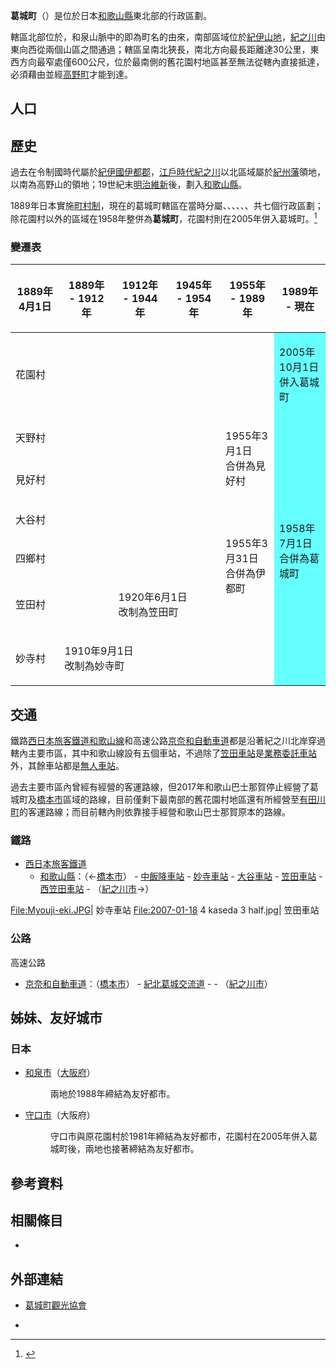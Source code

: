 {{日本町村
| 自治體名   = 葛城
| 町村       = 町
| 圖像       = [[File:Niutsuhime-jinja_roumon-2.JPG|240px]]
| 圖像說明   = [[丹生都比賣神社|丹生都比賣神社]]（[[紀伊國|紀伊國]][[一宮|一宮]]）
| 町村章     = [[File:Symbol_of_Katsuragi_Wakayama.svg|100px]]
| 日文原名   = かつらぎ町
| 平假名     = かつらぎちょう
| 羅馬字拼音 = Katsuragi-chō
| 都道府縣   = 和歌山縣
| 支廳       =
| 郡         = 伊都郡
| 編號       = 30341-1
| 面積       = 151.73
| 邊界未定   =
| 人口       = 16,726<ref>{{Cite web| url=http://www.town.katsuragi.wakayama.jp/| title=かつらぎ町人口・世帯数| publisher=葛城町公所| language=ja| accessdate=2019-11-10| archive-date=2005-01-20| archive-url=https://web.archive.org/web/20050120031056/http://www.town.katsuragi.wakayama.jp/| dead-url=yes}}</ref>
| 統計時間   = 2019年10月31日
| 自治體     = [[橋本市|橋本市]]、[[紀之川市|紀之川市]]、[[九度山町|九度山町]]、[[高野町|高野町]]、[[紀美野町|紀美野町]]、[[有田川町|有田川町]]<br>'''[[大阪府|大阪府]]'''：[[河內長野市|河內長野市]]、[[和泉市|和泉市]]、[[岸和田市|岸和田市]]<br>'''[[奈良縣|奈良縣]]'''：[[野迫川村|野迫川村]]
| 樹         =
| 花         =
| 鳥         =
| 其他象徵物 =
| 其他象徵   =
| 首長       = 中阪雅則
| 卸任日期   = 2023年10月14日
| 議員數     = 14
| 郵遞區號   = 649-7192
| 所在地     = 伊都郡葛城町大字丁之町2160番地
| 電話號碼   = 736-22-0300
| 外部連結   = {{url|http://www.town.katsuragi.wakayama.jp/}}
| 地圖       = [[File:Katsuragi_in_Wakayama_Prefecture_Ja.svg|250px]]
| 註記         =
}}

'''葛城町'''（{{jpn|j=かつらぎ町|hg=かつらぎちょう|rm=Katsuragi chō|f=y}}）是位於日本[[和歌山縣|和歌山縣]]東北部的行政區劃。

轄區北部位於{{tsl|ja|和泉山脈}}，和泉山脈中的{{Tsl|ja|和泉葛城山|和泉葛城山|葛城山}}即為町名的由來，南部區域位於[[紀伊山地|紀伊山地]]，[[紀之川|紀之川]]由東向西從兩個山區之間通過；轄區呈南北狹長，南北方向最長距離達30公里，東西方向最窄處僅600公尺，位於最南側的舊花園村地區甚至無法從轄內直接抵達，必須藉由{{Tsl|ja|国道480号|國道480號}}並經[[高野町|高野町]]才能到達。

== 人口 ==

{{日本人口統計|location=Katsuragi, Wakayama|code=30341|name=葛城町}}

== 歷史 ==

過去在令制國時代屬於[[紀伊國|紀伊國]][[伊都郡|伊都郡]]，[[江戶時代|江戶時代]][[紀之川|紀之川]]以北區域屬於[[紀州藩|紀州藩]]領地，以南為高野山的領地；19世紀末[[明治維新|明治維新]]後，劃入[[和歌山縣|和歌山縣]]。

1889年日本實施[[町村制|町村制]]，現在的葛城町轄區在當時分屬{{Tsl|ja|天野村}}、{{Tsl|ja|花園村 (和歌山県)|花園村 (和歌山縣)|花園村}}、{{tsl|ja|大谷村 (和歌山県)|大谷村 (和歌山縣)|大谷村}}、{{Tsl|ja|四郷村 (和歌山県)|四鄉村 (和歌山縣)|四鄉村}}、{{Tsl|ja|見好村}}、{{Tsl|ja|妙寺町|妙寺町|妙寺村}}、{{Tsl|ja|笠田町|笠田町|笠田村}}共七個行政區劃；除花園村以外的區域在1958年整併為'''葛城町'''，花園村則在2005年併入葛城町。<ref>{{Cite web| url=http://www.town.katsuragi.wakayama.jp/050/020/20170331225210.html| title=町の歴史| publisher=葛城町公所| language=ja| accessdate=2019-11-11| archive-date=2020-08-04| archive-url=https://web.archive.org/web/20200804222430/http://www.town.katsuragi.wakayama.jp/050/020/20170331225210.html| dead-url=yes}}</ref>

=== 變遷表 ===

{|class="wikitable" style="font-size:x-small;"
! 1889年4月1日
! 1889年 - 1912年
! 1912年 - 1944年 
! 1945年 - 1954年 
! colspan=2 | 1955年 - 1989年 
! 1989年 - 現在
! 現在
|-
| colspan=6 | 花園村
| style="background-color:#66FFFF;" | 2005年10月1日<br />併入葛城町
| rowspan=7 style="background-color:#66FFFF;" | 葛城町
|-
| colspan=4 | 天野村
| rowspan=2 | 1955年3月1日<br />合併為見好村
| rowspan=6 colspan=2 style="background-color:#66FFFF;" | 1958年7月1日<br />合併為葛城町
|-
| colspan=4 | 見好村
|-
| colspan=4 | 大谷村
| rowspan=3 | 1955年3月31日<br />合併為伊都町
|-
| colspan=4 | 四鄉村
|-
| colspan=2 | 笠田村
| colspan=2 | 1920年6月1日<br />改制為笠田町
|-
| 妙寺村
| colspan=4 |1910年9月1日<br />改制為妙寺町
|}

== 交通 ==

鐵路[[西日本旅客鐵道|西日本旅客鐵道]][[和歌山線|和歌山線]]和高速公路[[京奈和自動車道|京奈和自動車道]]都是沿著紀之川北岸穿過轄內主要市區，其中和歌山線設有五個車站，不過除了[[笠田車站|笠田車站]]是[[業務委託車站|業務委託車站]]外，其餘車站都是[[無人車站|無人車站]]。

過去主要市區內曾經有{{Tsl|ja|和歌山バス那賀|和歌山巴士那賀}}經營的客運路線，但2017年和歌山巴士那賀停止經營了葛城町及[[橋本市|橋本市]]區域的路線，目前僅剩下最南部的舊花園村地區還有{{Tsl|ja|有田鐵道}}所經營至[[有田川町|有田川町]]的客運路線；而目前轄內則依靠{{Tsl|ja|かつらぎ町コミュニティバス|葛城町社區巴士}}接手經營和歌山巴士那賀原本的路線。

=== 鐵路 ===

* [[西日本旅客鐵道|西日本旅客鐵道]]
** [[和歌山縣|和歌山縣]]：（←[[橋本市|橋本市]]） - [[中飯降車站|中飯降車站]] - [[妙寺車站|妙寺車站]] - [[大谷車站_(和歌山縣)|大谷車站]] - [[笠田車站|笠田車站]] - [[西笠田車站|西笠田車站]] - （[[紀之川市|紀之川市]]→）

<gallery widths=200px heights=200px>
File:Myouji-eki.JPG| 妙寺車站
File:2007-01-18 4 kaseda 3 half.jpg| 笠田車站
</gallery>

=== 公路 ===

; 高速公路
* [[京奈和自動車道|京奈和自動車道]]：（[[橋本市|橋本市]]） - [[紀北葛城交流道|紀北葛城交流道]] - {{Tsl|ja|かつらぎ西インターチェンジ|葛城西交流道}} - （[[紀之川市|紀之川市]]）

== 姊妹、友好城市 ==

=== 日本 ===

* [[和泉市|和泉市]]（[[大阪府|大阪府]]）
*: 兩地於1988年締結為友好都市。
* [[守口市|守口市]]（大阪府）
*: 守口市與原花園村於1981年締結為友好都市，花園村在2005年併入葛城町後，兩地也接著締結為友好都市。

== 參考資料 ==
{{Reflist}}

== 相關條目 ==
{{Commonscat|Katsuragi, Wakayama}}

* {{Tsl|ja|和泉葛城山}}

== 外部連結 ==

* {{Ja}} [http://www.katsuragi-kanko.jp/ 葛城町觀光協會] {{Wayback|url=http://www.katsuragi-kanko.jp/ |date=20201103134541 }}
* {{Ja}} {{Youtube|channel=UCaXX5mHzr7z8Gjc41Ju9Aog|葛城町官方頻道}}

{{和歌山縣}}
{{Authority control}}